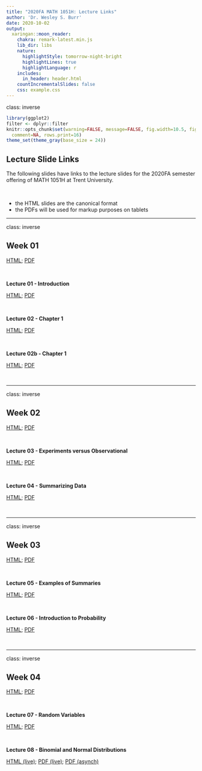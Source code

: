 ```yaml
---
title: "2020FA MATH 1051H: Lecture Links"
author: 'Dr. Wesley S. Burr'
date: 2020-10-02
output:
  xaringan::moon_reader:
    chakra: remark-latest.min.js
    lib_dir: libs
    nature:
      highlightStyle: tomorrow-night-bright
      highlightLines: true
      highlightLanguage: r
    includes:
      in_header: header.html
    countIncrementalSlides: false
    css: example.css
---
```


class: inverse

```r
library(ggplot2)
filter <- dplyr::filter
knitr::opts_chunk$set(warning=FALSE, message=FALSE, fig.width=10.5, fig.height=4, 
  comment=NA, rows.print=16)
theme_set(theme_gray(base_size = 24))
```

## Lecture Slide Links

The following slides have links to the lecture slides for the 2020FA semester offering of
MATH 1051H at Trent University. 

<br />

* the HTML slides are the canonical format
* the PDFs will be used for markup purposes on tablets

---

class: inverse

## Week 01

<a href="./Week01/week01.html">HTML</a>; 
<a href="./Week01/week01.pdf">PDF</a>

<br/>

**Lecture 01 - Introduction**

<a href="./Lecture01/lecture01.html">HTML</a>; 
<a href="./Lecture01/lecture01.pdf">PDF</a>

<br />

**Lecture 02 - Chapter 1**

<a href="./Lecture02/lecture02.html">HTML</a>; 
<a href="./Lecture02/lecture02.pdf">PDF</a>

<br />


**Lecture 02b - Chapter 1**

<a href="./Lecture02b/lecture02b.html">HTML</a>; 
<a href="./Lecture02b/lecture02b.pdf">PDF</a>

<br />

---

class: inverse

## Week 02

<a href="./Week02/week02.html">HTML</a>; 
<a href="./Week02/week02.pdf">PDF</a>

<br/>

**Lecture 03 - Experiments versus Observational**

<a href="./Lecture03/lecture03.html">HTML</a>; 
<a href="./Lecture03/lecture03.pdf">PDF</a>

<br />

**Lecture 04 - Summarizing Data**

<a href="./Lecture04/lecture04.html">HTML</a>; 
<a href="./Lecture04/lecture04.pdf">PDF</a>

<br />


---

class: inverse

## Week 03

<a href="./Week03/week03.html">HTML</a>; 
<a href="./Week03/week03.pdf">PDF</a>

<br/>

**Lecture 05 - Examples of Summaries**

<a href="./Lecture05/lecture05.html">HTML</a>; 
<a href="./Lecture05/lecture05.pdf">PDF</a>

<br />

**Lecture 06 - Introduction to Probability**

<a href="./Lecture06/lecture06.html">HTML</a>; 
<a href="./Lecture06/lecture06.pdf">PDF</a>

<br />


---

class: inverse

## Week 04

<a href="./Week04/week04.html">HTML</a>; 
<a href="./Week04/week04.pdf">PDF</a>

<br/>

**Lecture 07 - Random Variables**

<a href="./Lecture07/lecture07.html">HTML</a>; 
<a href="./Lecture07/lecture07.pdf">PDF</a>

<br />

**Lecture 08 - Binomial and Normal Distributions**

<a href="./Lecture08/lecture08.html">HTML (live)</a>; 
<a href="./Lecture08/lecture08_live.pdf">PDF (live)</a>;
<a href="./Lecture08/lecture08_asynch.pdf">PDF (asynch)</a>
<br />
